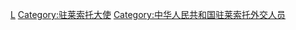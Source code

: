 [[Category:中华人民共和国驻外大使|L]]
[[Category:驻莱索托大使|Category:驻莱索托大使]]
[[Category:中华人民共和国驻莱索托外交人员|Category:中华人民共和国驻莱索托外交人员]]